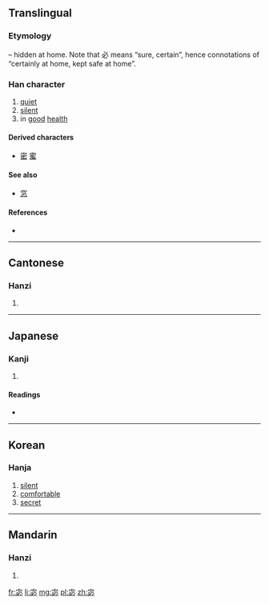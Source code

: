 ==Translingual==
===Etymology===
{{Han compound|宀|t1=roof|必|ls=psc|c1=s|c2=p}} – hidden at home. Note that 必 means “sure, certain”, hence connotations of “certainly at home, kept safe at home”.

===Han character===
{{Han char|rn=40|rad=宀|as=05|sn=8|four=3033<sub>2</sub>|canj=十心竹 (JPH)|ids=⿱[[宀]][[必]]}}

# [[quiet]]
# [[silent]]
# in [[good]] [[health]]

====Derived characters====
* [[密]] [[蜜]]

====See also====
* [[窓]] <!-- unrelated, visually similar due to 宀 + 心 -->

====References====
* {{Han ref|kx=0283.060|dkj=07098|dj=0556.170|hdz=20923.030|uh=5B93|ud=23443|bh=CC57|bd=52311}}

----

==Cantonese==

===Hanzi===
{{yue-hanzi|jyut=[[fuk6]], [[mat6]]|y=fuk6, mat6}}

# {{defn|lang=yue|sort=宀05}}

----

==Japanese==

===Kanji===
{{ja-kanji|grade=|rs=宀05}}

# {{defn|lang=ja|sort=宀05}}

====Readings====
* {{ja-readings|on=[[びつ]] (bitsu), [[みち]] (michi), [[ふく]] (fuku), [[ぶく]] (buku), [[ひつ]] (hitsu)|kun=[[やすらか]] (yasuraka)}}

----

==Korean==

===Hanja===
{{ko-hanja|hangeul=복|rv=bok|mr=pok}}

# [[silent]]
# [[comfortable]]
# [[secret]]

----

==Mandarin==

===Hanzi===
{{cmn-hanzi|pin=[[mì]] ([[mi4]])|wg=mi<sup>4</sup>}}

# {{defn|lang=cmn|sort=宀05}}

[[fr:宓]]
[[li:宓]]
[[mg:宓]]
[[pl:宓]]
[[zh:宓]]